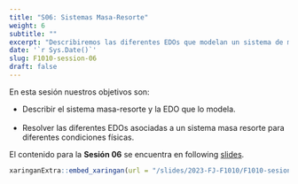 ```yaml
---
title: "S06: Sistemas Masa-Resorte"
weight: 6
subtitle: ""
excerpt: "Describiremos las diferentes EDOs que modelan un sistema de masa-resortes en diferentes condiciones físicas."
date: '`r Sys.Date()`'
slug: F1010-session-06
draft: false
---
```


En esta sesión nuestros objetivos son:

* Describir el sistema masa-resorte y la EDO que lo modela. <br/><br/>
* Resolver las diferentes EDOs asociadas a un sistema masa resorte para diferentes condiciones físicas.

El contenido para la **Sesión 06** se encuentra en following [slides](/slides/2023-FJ-F1010/F1010-sesion-06).

```r
xaringanExtra::embed_xaringan(url = "/slides/2023-FJ-F1010/F1010-sesion-06", ratio = "4:3")
```

